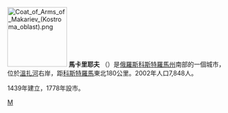 {{Coord|57|53|N|43|48|E|type:city|display=title}}
[[File:Coat_of_Arms_of_Makariev_(Kostroma_oblast).png|135px]]
'''馬卡里耶夫''' （{{lang-ru|Мака́рьев}}）是[[俄羅斯|俄羅斯]][[科斯特羅馬州|科斯特羅馬州]]南部的一個城市，位於[[溫扎河|溫扎河]]右岸，距[[科斯特羅馬|科斯特羅馬]]東北180公里。2002年人口7,848人。

1439年建立，1778年設市。

{{科斯特羅馬州行政區劃}}
[[Category:科斯特羅馬州城市|М]]